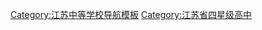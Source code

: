 {{Navbox
| state     = {{{state<includeonly>|collapsed</includeonly>}}}
|title= 江苏省四星级高中
|name= 江苏省四星级高中
|listclass= hlist
|image     = 
|imageleft = 
|titlestyle = background:#743481;color:#ffffff;
|group1 = [[南京市]]
|list1 = 
*[[南京师范大学附属中学]]
*[[南京市金陵中学]]
*[[南京市第一中学]]
*[[南京市中华中学]]
*[[南京市第九中学]]
*[[南京市第十三中学]]
*[[南京市第二十九中学]]
*[[南京市第三高级中学]]
*[[南京市第五中学]]
*[[南京市雨花台中学]]
*[[南京市宁海中学]]
*[[南京师范大学附属扬子中学]]
*[[南京市江宁高级中学]]
*[[江苏省六合高级中学]]
*[[江苏省溧水高级中学]]
*[[江苏省高淳高级中学]]
*[[南京市秦淮中学]]
*[[南京市田家炳高级中学]]
*[[南京航空航天大学附属高级中学]]
*[[南京市第十二中学]]
*[[南京市燕子矶中学]]
*[[南京市大厂高级中学]]
*[[南京市天印高级中学]]
*[[南京市临江高级中学]]
*[[江苏省江浦高级中学]]
|group2 = [[镇江市]]
|list2 = 
*[[江苏省镇江中学]]
*[[江苏省镇江第一中学]]
*[[江苏省丹阳高级中学]]
*[[江苏省扬中高级中学]]
*[[镇江市实验高级中学]]
*[[江苏省句容高级中学]]
*[[丹阳市吕叔湘中学]]
*[[丹阳市第五中学]]
*[[丹阳市第六中学]]
*[[江苏省大港中学]]
|group3 = [[常州市]]
|list3 =
*[[江苏省常州高级中学]]
*[[常州市第一中学]]
*[[江苏省前黄高级中学]]
*[[江苏省武进高级中学]]
*[[江苏省奔牛高级中学]]
*[[江苏省华罗庚中学]]
*[[江苏省溧阳中学]]
*[[横山桥高级中学]]
*[[常州市田家炳高级中学]]
*[[常州市第二中学]]
*[[常州市第三中学]]
*[[常州市第五中学]]
*[[溧阳市光华高级中学]]
*[[金坛市第一中学]]
*[[江苏省横林高级中学]]
*[[常州市北郊高级中学]]
*[[常州市田家炳高级中学]]
|group4 = [[无锡市]]
|list4= 
*[[无锡市第一中学]]
*[[无锡市辅仁高级中学]]
*[[无锡市第六高级中学]]
*[[江苏省锡山高级中学]]
*[[江苏省天一中学]]
*[[江苏省梅村高级中学]]
*[[江苏省太湖高级中学]]
*[[江苏省羊尖高级中学]]
*[[江苏省南菁高级中学]]
*[[江苏省江阴高级中学]]
*[[江阴市华士高级中学]]
*[[江阴市第一中学]]
*[[江阴市青阳中学]]
*[[江阴市长泾中学]]
*[[江苏省宜兴中学]]
*[[江苏省宜兴第一中学]]
*[[江苏省怀仁中学]]
*[[江阴市成化高级中学]]
|group5 = [[苏州市]]
|list5=
*[[江苏省苏州中学]]
*[[苏州市第一中学]]
*[[苏州市第六中学]]
*[[江苏省苏州第十中学]]
*[[江苏省苏州实验中学]]
*[[苏州大学附属中学]]
*[[西安交通大学苏州附属中学]]
*[[江苏省震泽中学]]
*[[江苏省梁丰高级中学]]
*[[江苏省木渎高级中学]]
*[[江苏省昆山中学]]
*[[震川高级中学]]
*[[江苏省太仓高级中学]]
*[[太仓市沙溪高级中学]]
*[[江苏省常熟中学]]
*[[常熟市中学]]
*[[张家港市塘桥高级中学]]
*[[张家港高级中学]]
*[[张家港市沙洲中学]]
|group6 = [[扬州市]]
|list6= 
*[[江苏省扬州中学]]
*[[江苏省邗江中学]]
*[[江苏省江都中学]]
*[[江苏省宝应中学]]
*[[宝应县安宜高级中学]]
*[[扬州大学附属中学]]
*[[扬州市新华中学]]
*[[江苏省高邮中学]]
*[[江苏省仪征中学]]
*[[高邮市第一中学]]
*[[扬州市江都区丁沟中学]]
*[[仪征市第二中学]]
*[[宝应县氾水高级中学]]
*[[江都区大桥高级中学]]
|group7 = [[泰州市]]
|list7= 
*[[江苏省泰州中学]]
*[[江苏省姜堰中学]]
*[[江苏省姜堰第二中学]]
*[[江苏省靖江高级中学]]
*[[江苏省泰兴中学]]
*[[江苏省黄桥中学]]
*[[江苏省口岸中学]]
*[[江苏省兴化中学]]
*[[泰兴市第一高级中学]]
*[[靖江市第一高级中学]]
*[[兴化市楚水实验学校]]
*[[兴化市戴南高级中学]]
|group8 = [[南通市]]
|list8= 
*[[江苏省南通中学]]
*[[江苏省南通第一中学]]
*[[江苏省如东高级中学]]
*[[江苏省海门中学]]
*[[江苏省启东中学]]
*[[江苏省海安高级中学]]
*[[江苏省通州高级中学]]
*[[江苏省西亭高级中学]]
*[[江苏省如皋中学]]
*[[江苏省白蒲高级中学]]
*[[江苏省平潮高级中学]]
*[[南通市第三中学]]
*[[江苏省石庄高级中学]]
*[[江苏省栟茶高级中学]]
*[[江苏省江安高级中学]]
*[[如东县马塘中学]]
*[[如皋市第一中学]]
*[[海安县曲塘中学]]
|group9 = [[淮安市]]
|list9= 
*[[江苏省淮阴中学]]
*[[江苏省淮安中学]]
*[[江苏省涟水中学]]
*[[江苏省清江中学]]
*[[江苏省金湖中学]]
*[[江苏省清河中学]]
*[[江苏省淮州中学]]
*[[郑梁梅高级中学]]
*[[江苏省马坝高级中学]]
*[[江苏省洪泽中学]]
*[[江苏省清浦中学]]
*[[淮安市楚州中学]]
|group10 = [[盐城市]]
|list10 = 
*[[江苏省盐城中学]]
*[[盐城市第一中学]]
*[[盐城市田家炳中学]]
*[[盐城市伍佑中学]]
*[[盐城市龙冈中学]]
*[[盐城市大冈中学]]
*[[盐城市时杨中学]]
*[[江苏省大丰高级中学]]
*[[江苏省东台中学]]
*[[东台市三仓中学]]
*[[东台市安丰中学]]
*[[江苏省射阳中学]]
*[[射阳县第二中学]]
*[[江苏省阜宁中学]]
*[[江苏省滨海中学]]
*[[滨海县八滩中学]]
*[[江苏省响水中学]]
*[[江苏省建湖高级中学]]
*[[建湖县上冈高级中学]]
|group11 = [[宿迁市]]
|list11 = 
*[[江苏省泗阳中学]]
*[[江苏省沭阳高级中学]]
*[[江苏省致远中学]]
*[[江苏省泗洪中学]]
*[[江苏省宿迁中学]]
*[[江苏省宿豫中学]]
|group12= [[徐州市]]
|list12 =
*[[江苏省徐州市第一中学]]
*[[徐州高级中学]]
*[[徐州市第三中学]]
*[[江苏省郑集高级中学]]
*[[郑集中学城区校区]]
*[[江苏省丰县中学]]
*[[江苏师范大学附属中学]]
*[[江苏省侯集中学]]
*[[江苏省沛县中学]]
*[[江苏省运河中学]]
*[[铜山县棠张中学]]
*[[徐州市第七中学]]
*[[江苏省睢宁高级中学]]
*[[睢宁县李集中学]]
|group13= [[连云港市]]
|list13 =
*[[江苏省新海高级中学]]
*[[江苏省东海高级中学]]
*[[江苏省灌云高级中学]]
*[[江苏省赣榆高级中学]]
*[[江苏省灌南高级中学]]
*[[江苏省连云港高级中学]]
*[[江苏省海州高级中学]]
*[[江苏省海头高级中学]]
*[[板浦高级中学]]
*[[江苏省白塔高级中学]]
*[[赣榆县第一中学]]
*[[赣榆县城头高级中学]]
|below = 江苏省教育厅下辖的江苏省教育评估院每年对各高中进行督察和考核，表单非固定常有变动。
}}<noinclude>
{{collapsible option}}
[[Category:江苏中等学校导航模板]]
[[Category:江苏省四星级高中| ]]
</noinclude>
[[Category:江苏省四星级高中]]